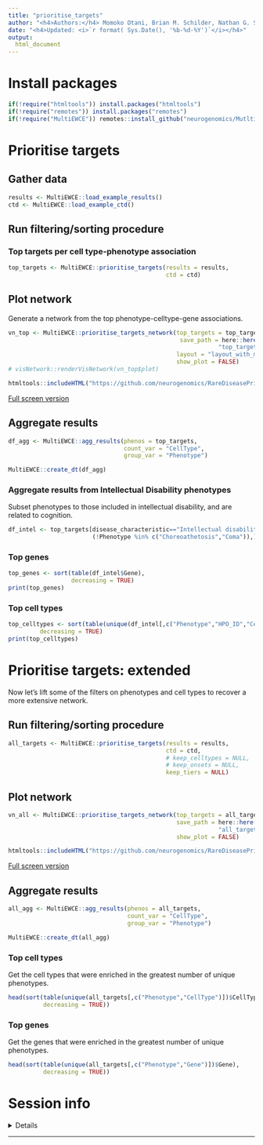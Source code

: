 ```yaml
---
title: "prioritise_targets"
author: "<h4>Authors:</h4> Momoko Otani, Brian M. Schilder, Nathan G. Skene"
date: "<h4>Updated: <i>`r format( Sys.Date(), '%b-%d-%Y')`</i></h4>"
output:
  html_document
---
```


# Install packages

```r
if(!require("htmltools")) install.packages("htmltools") 
if(!require("remotes")) install.packages("remotes") 
if(!require("MultiEWCE")) remotes::install_github("neurogenomics/MutltiEWCE", dependencies = TRUE)
```

# Prioritise targets

## Gather data

```r
results <- MultiEWCE::load_example_results()
ctd <- MultiEWCE::load_example_ctd()
```

## Run filtering/sorting procedure

### Top targets per cell type-phenotype association

```r
top_targets <- MultiEWCE::prioritise_targets(results = results,
                                             ctd = ctd)
```

## Plot network

Generate a network from the top phenotype-celltype-gene associations.

```r
vn_top <- MultiEWCE::prioritise_targets_network(top_targets = top_targets, 
                                                 save_path = here::here("reports",
                                                            "top_targets_network.html"),
                                                layout = "layout_with_mds",
                                                show_plot = FALSE)
# visNetwork::renderVisNetwork(vn_top$plot)
```

```r
htmltools::includeHTML("https://github.com/neurogenomics/RareDiseasePrioritisation/raw/master/reports/top_targets_network.html")
```


[Full screen version](https://neurogenomics.github.io/RareDiseasePrioritisation/reports/top_targets_network.html)


## Aggregate results

```r
df_agg <- MultiEWCE::agg_results(phenos = top_targets,
                                 count_var = "CellType", 
                                 group_var = "Phenotype")

MultiEWCE::create_dt(df_agg)
```

### Aggregate results from Intellectual Disability phenotypes

Subset phenotypes to those included in intellectual disability, 
and are related to cognition.

```r
df_intel <- top_targets[disease_characteristic=="Intellectual disability" &
                        (!Phenotype %in% c("Choreoathetosis","Coma")),]
```

### Top genes

```r
top_genes <- sort(table(df_intel$Gene),
                  decreasing = TRUE)
print(top_genes)
```

### Top cell types

```r
top_celltypes <- sort(table(unique(df_intel[,c("Phenotype","HPO_ID","CellType")])$CellType),
         decreasing = TRUE)
print(top_celltypes)
```

# Prioritise targets: extended

Now let's lift some of the filters on phenotypes and cell types
to recover a more extensive network.

## Run filtering/sorting procedure

```r
all_targets <- MultiEWCE::prioritise_targets(results = results,
                                             ctd = ctd,
                                             # keep_celltypes = NULL, 
                                             # keep_onsets = NULL,
                                             keep_tiers = NULL)
```

## Plot network

```r
vn_all <- MultiEWCE::prioritise_targets_network(top_targets = all_targets, 
                                                save_path = here::here("reports",
                                                            "all_targets_network.html"), 
                                                show_plot = FALSE)
```

```r
htmltools::includeHTML("https://github.com/neurogenomics/RareDiseasePrioritisation/raw/master/reports/all_targets_network.html")
```

[Full screen version](https://neurogenomics.github.io/RareDiseasePrioritisation/reports/all_targets_network.html)

## Aggregate results

```r
all_agg <- MultiEWCE::agg_results(phenos = all_targets,
                                  count_var = "CellType", 
                                  group_var = "Phenotype")

MultiEWCE::create_dt(all_agg) 
```
### Top cell types

Get the cell types that were enriched in the greatest number of unique phenotypes.

```r
head(sort(table(unique(all_targets[,c("Phenotype","CellType")])$CellType), 
          decreasing = TRUE))
```

### Top genes

Get the genes that were enriched in the greatest number of unique phenotypes.

```r
head(sort(table(unique(all_targets[,c("Phenotype","Gene")])$Gene), 
          decreasing = TRUE))
```


# Session info

<details>
```r
utils::sessionInfo()
```
</details>
<hr>